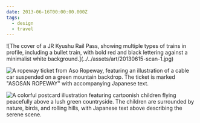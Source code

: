 ```yaml
---
date: 2013-06-16T00:00:00.000Z
tags:
  - design
  - travel
---
```

<div className="max-w-[400px]">
  ![The cover of a JR Kyushu Rail Pass, showing multiple types of trains in profile, including a bullet train, with bold red and black lettering against a minimalist white background.](../../assets/art/20130615-scan-1.jpg)
</div>

![A ropeway ticket from Aso Ropeway, featuring an illustration of a cable car suspended on a green mountain backdrop. The ticket is marked "ASOSAN ROPEWAY" with accompanying Japanese text.](../../assets/art/20130615-scan-2.jpg)

![A colorful postcard illustration featuring cartoonish children flying peacefully above a lush green countryside. The children are surrounded by nature, birds, and rolling hills, with Japanese text above describing the serene scene.](../../assets/art/20130615-scan-3.jpg)